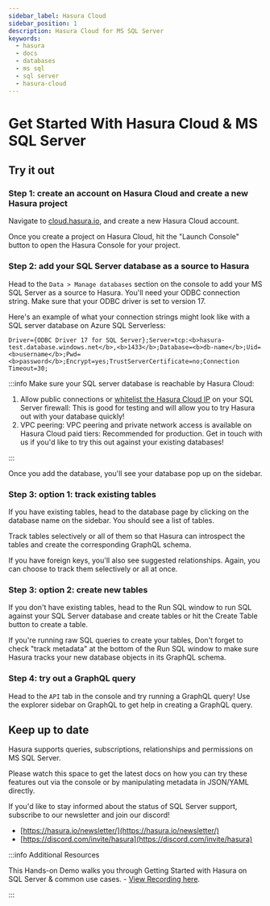 ```yaml
---
sidebar_label: Hasura Cloud
sidebar_position: 1
description: Hasura Cloud for MS SQL Server
keywords:
  - hasura
  - docs
  - databases
  - ms sql
  - sql server
  - hasura-cloud
---
```



# Get Started With Hasura Cloud & MS SQL Server

## Try it out

### Step 1: create an account on Hasura Cloud and create a new Hasura project

Navigate to
[cloud.hasura.io](https://cloud.hasura.io/signup/?pg=docs&plcmt=body&cta=navigate-to-cloud-hasura-io&tech=default), and
create a new Hasura Cloud account.

Once you create a project on Hasura Cloud, hit the "Launch Console" button to open the Hasura Console for your project.

<Thumbnail src='/img/getting-started/create-project.png' alt='Connect new or existing database' width='556px' />

### Step 2: add your SQL Server database as a source to Hasura

Head to the `Data > Manage databases` section on the console to add your MS SQL Server as a source to Hasura. You'll
need your ODBC connection string. Make sure that your ODBC driver is set to version 17.

Here's an example of what your connection strings might look like with a SQL server database on Azure SQL Serverless:

```
Driver={ODBC Driver 17 for SQL Server};Server=tcp:<b>hasura-test.database.windows.net</b>,<b>1433</b>;Database=<b>db-name</b>;Uid=<b>username</b>;Pwd=<b>password</b>;Encrypt=yes;TrustServerCertificate=no;Connection Timeout=30;
```

:::info Make sure your SQL server database is reachable by Hasura Cloud:

1.  Allow public connections or [whitelist the Hasura Cloud IP](/projects/create.mdx#cloud-projects-create-allow-nat-ip)
    on your SQL Server firewall: This is good for testing and will allow you to try Hasura out with your database
    quickly!
2.  VPC peering: VPC peering and private network access is available on Hasura Cloud paid tiers: Recommended for
    production. Get in touch with us if you'd like to try this out against your existing databases!

:::

<Thumbnail src='/img/databases/ms-sql-server/1-manage-databases.png' alt='Manage databases' width='1000px' />

<Thumbnail src='/img/databases/ms-sql-server/2-add-source.png' alt='Add source' width='1000px' />

Once you add the database, you'll see your database pop up on the sidebar.

### Step 3: option 1: track existing tables

If you have existing tables, head to the database page by clicking on the database name on the sidebar. You should see a
list of tables.

<Thumbnail src='/img/databases/ms-sql-server/3-manage-mydb.png' alt='Manage my-db' width='1000px' />

Track tables selectively or all of them so that Hasura can introspect the tables and create the corresponding GraphQL
schema.

<Thumbnail src='/img/databases/ms-sql-server/4-track-tables.png' alt='Track tables' width='1000px' />

If you have foreign keys, you'll also see suggested relationships. Again, you can choose to track them selectively or
all at once.

<Thumbnail src='/img/databases/ms-sql-server/5-track-rels.png' alt='Track relationships' width='1000px' />

### Step 3: option 2: create new tables

If you don't have existing tables, head to the Run SQL window to run SQL against your SQL Server database and create
tables or hit the Create Table button to create a table.

If you're running raw SQL queries to create your tables, Don't forget to check "track metadata" at the bottom of the Run
SQL window to make sure Hasura tracks your new database objects in its GraphQL schema.

<Thumbnail src='/img/databases/ms-sql-server/7-run-sql.png' alt='Run SQL to create table' width='1000px' />

### Step 4: try out a GraphQL query

Head to the `API` tab in the console and try running a GraphQL query! Use the explorer sidebar on GraphQL to get help in
creating a GraphQL query.

<Thumbnail src='/img/databases/ms-sql-server/6-make-graphql-query.png' alt='Make GraphQL query' width='1000px' />

## Keep up to date

Hasura supports queries, subscriptions, relationships and permissions on MS SQL Server.

Please watch this space to get the latest docs on how you can try these features out via the console or by manipulating
metadata in JSON/YAML directly.

If you'd like to stay informed about the status of SQL Server support, subscribe to our newsletter and join our discord!

- [https://hasura.io/newsletter/](https://hasura.io/newsletter/)
- [https://discord.com/invite/hasura](https://discord.com/invite/hasura)

:::info Additional Resources

This Hands-on Demo walks you through Getting Started with Hasura on SQL Server & common use cases. -
[View Recording here](https://hasura.io/events/webinar/hasura-sql-server/?pg=docs&plcmt=body&cta=view-recording&tech=).

:::
